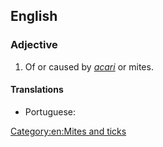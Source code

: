 ==English==

===Adjective===
{{head|en|adjective}}

# {{context|medicine|lang=en}} Of or caused by ''[[acarus|acari]]'' or mites.
#: {{usex|'''Acarine''' diseases.|lang=en}}

====Translations====
{{trans-top|relating to or caused by acari}}
* Portuguese: {{t|pt|acarino}}
{{trans-mid}}
{{trans-bottom}}

[[Category:en:Mites and ticks]]